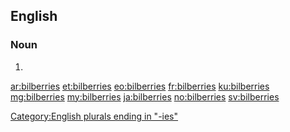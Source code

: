 ==English==

===Noun===
{{head|en|plural}}

# {{plural of|bilberry|lang=en}}

[[Category:English plurals ending in "-ies"]]

[[ar:bilberries]]
[[et:bilberries]]
[[eo:bilberries]]
[[fr:bilberries]]
[[ku:bilberries]]
[[mg:bilberries]]
[[my:bilberries]]
[[ja:bilberries]]
[[no:bilberries]]
[[sv:bilberries]]